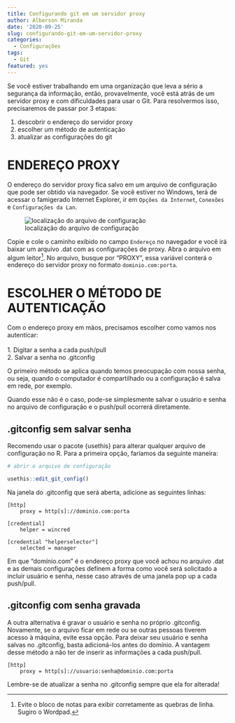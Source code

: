 ```yaml
---
title: Configurando git em um servidor proxy
author: Alberson Miranda
date: '2020-09-25'
slug: configurando-git-em-um-servidor-proxy
categories:
  - Configurações
tags:
  - Git
featured: yes
---
```


Se você estiver trabalhando em uma organização que leva a sério a segurança da informação, então, provavelmente, você está atrás de um servidor proxy e com dificuldades para usar o Git. Para resolvermos isso, precisaremos de passar por 3 etapas:

1. descobrir o endereço do servidor proxy
2. escolher um método de autenticação
3. atualizar as configurações do git

# ENDEREÇO PROXY

O endereço do servidor proxy fica salvo em um arquivo de configuração que pode ser obtido via navegador. Se você estiver no Windows, terá de acessar o famigerado Internet Explorer, ir em `Opções da Internet`, `Conexões` e `Configurações da Lan`.

![localização do arquivo de configuração](/post/2020-09-25-configurando-git-em-um-servidor-proxy_files/1.png)

Copie e cole o caminho exibido no campo `Endereço` no navegador e você irá baixar um arquivo .dat com as configurações de proxy. Abra o arquivo em algum leitor^[Evite o bloco de notas para exibir corretamente as quebras de linha. Sugiro o Wordpad.]. No arquivo, busque por "PROXY", essa variável conterá o endereço do servidor proxy no formato `dominio.com:porta`.

# ESCOLHER O MÉTODO DE AUTENTICAÇÃO

Com o endereço proxy em mãos, precisamos escolher como vamos nos autenticar:\
\
1. Digitar a senha a cada push/pull\
2. Salvar a senha no .gitconfig\

O primeiro método se aplica quando temos preocupação com nossa senha, ou seja, quando o computador é compartilhado ou a configuração é salva em rede, por exemplo.

Quando esse não é o caso, pode-se simplesmente salvar o usuário e senha no arquivo de configuração e o push/pull ocorrerá diretamente.

## .gitconfig sem salvar senha

Recomendo usar o pacote {usethis} para alterar qualquer arquivo de configuração no R. Para a primeira opção, faríamos da seguinte maneira:

```r

# abrir o arquivo de configuração

usethis::edit_git_config()
```

Na janela do .gitconfig que será aberta, adicione as seguintes linhas:

```
[http]
	proxy = http[s]://dominio.com:porta

[credential]
	helper = wincred

[credential "helperselector"]
	selected = manager

```

Em que "domínio.com" é o endereço proxy que você achou no arquivo .dat e as demais configurações definem a forma como você será solicitado a incluir usuário e senha, nesse caso através de uma janela pop up a cada push/pull.

## .gitconfig com senha gravada

A outra alternativa é gravar o usuário e senha no próprio .gitconfig. Novamente, se o arquivo ficar em rede ou se outras pessoas tiverem acesso à máquina, evite essa opção. Para deixar seu usuário e senha salvas no .gitconfig, basta adicioná-los antes do domínio. A vantagem desse método a não ter de inserir as informações a cada push/pull.

```
[http]
	proxy = http[s]://usuario:senha@dominio.com:porta

```

Lembre-se de atualizar a senha no .gitconfig sempre que ela for alterada!
